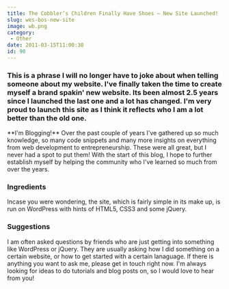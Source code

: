 ```yaml
---
title: The Cobbler’s Children Finally Have Shoes – New Site Launched!
slug: wes-bos-new-site
image: wb.png
category:
 - Other
date: 2011-03-15T11:00:38
id: 90
---
```

### This is a phrase I will no longer have to joke about when telling someone about my website. I've finally taken the time to create myself a brand spakin' new website. Its been almost 2.5 years since I launched the last one and a lot has changed. I'm very proud to launch this site as I think it reflects who I am a lot better than the old one.

\*\*I'm Blogging!\*\* Over the past couple of years I've gathered up so much knowledge, so many code snippets and many more insights on everything from web development to entrepreneurship. These were all great, but I never had a spot to put them! With the start of this blog, I hope to further establish myself by helping the community who I've learned so much from over the years.

### Ingredients

Incase you were wondering, the site, which is fairly simple in its make up, is run on WordPress with hints of HTML5, CSS3 and some jQuery.

### Suggestions

I am often asked questions by friends who are just getting into something like WordPress or jQuery. They are usually asking how I did something on a certain website, or how to get started with a certain lanaguage. If there is anything you want to ask me, please get in touch right now. I'm always looking for ideas to do tutorials and blog posts on, so I would love to hear from you!